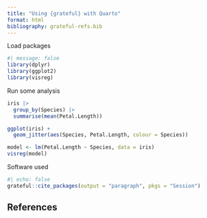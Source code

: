```yaml
---
title: "Using {grateful} with Quarto"
format: html
bibliography: grateful-refs.bib
---
```


Load packages

```r
#| message: false
library(dplyr)
library(ggplot2)
library(visreg)
```

Run some analysis

```r
iris |> 
  group_by(Species) |> 
  summarise(mean(Petal.Length))

ggplot(iris) +
  geom_jitter(aes(Species, Petal.Length, colour = Species))

model <- lm(Petal.Length ~ Species, data = iris)
visreg(model)
```

Software used

```r
#| echo: false
grateful::cite_packages(output = "paragraph", pkgs = "Session")
```

## References

